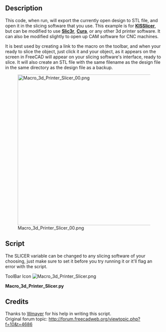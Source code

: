 <languages/>
<translate>
<!--T:1-->
{{Macro
|Name=Macro_3d_Printer_Slicer
|Icon=Macro_3d_Printer_Slicer.png
|Description=Export to slicing software for 3D printers. Exports stl file in the same directory as original design file, then opens it in slicing software.<br/>This code, when run, will export the currently open design to STL file, and open it in the slicing software that you use. This example is for '''[http://kisslicer.com/ KISSlicer]''', but can be modified to use '''[http://slic3r.org/ Slic3r]''', '''[http://wiki.ultimaker.com/Cura Cura]''', or any other 3d printer software. It can also be modified slightly to open up CAM software for CNC machines. 
|Author=cae2100
|Version=1.0
|Date=2013-10-10
|FCVersion=All
|Download=[https://www.freecadweb.org/wiki/images/9/96/Macro_3d_Printer_Slicer.png ToolBar Icon]
|SeeAlso=[[Macro_3d_Printer_Slicer_Individual_Parts|Macro 3d Printer Slicer Individual Parts]] [[Image:Macro_3d_Printer_Slicer_Individual_Parts.svg|24px]]
}}

==Description== <!--T:2-->
This code, when run, will export the currently open design to STL file, and open it in the slicing software that you use. This example is for '''[http://kisslicer.com/ KISSlicer]''', but can be modified to use '''[http://slic3r.org/ Slic3r]''', '''[http://wiki.ultimaker.com/Cura Cura]''', or any other 3d printer software. It can also be modified slightly to open up CAM software for CNC machines. 

<!--T:3-->
It is best used by creating a link to the macro on the toolbar, and when your ready to slice the object, just click it and your object, as it appears on the screen in FreeCAD will appear on your slicing software's interface, ready to slice. It will also create an STL file with the same filename as the design file in the same directory as the design file as a backup.

<!--T:4-->
[[File:Macro_3d_Printer_Slicer_00.png|480px]]

==Script== <!--T:5-->
The SLICER variable can be changed to any slicing software of your choosing, just make sure to set it before you try running it or it'll flag an error with the script.
</translate>

ToolBar Icon [[Image:Macro_3d_Printer_Slicer.png]]

'''Macro_3d_Printer_Slicer.py'''

{{MacroCode|code=
import FreeCAD
import Mesh
import sys
import math
import os
import subprocess
# some fuctions
def getPlacement(quat,vect,obj):
  if quat[3] > -1  and quat[3] < 1:
    delta = math.acos(quat[3])*2.0
    scale = math.sin(delta/2)
    rx = quat[0]/scale
    ry = quat[1]/scale
    rz = quat[2]/scale
  else:
    delta = 0
    rx = 0
    ry = 0
    rz = 1
  info0 = "translation "+str(vect.x)+" "+str(vect.y)+" "+str(vect.z)
  info1 = "rotation "+str(rx)+" "+str(ry)+" "+str(rz)+" "+str(delta)
  return info0+" "+info1
# some definitions
placement = App.Placement(App.Vector(0,0,0),App.Rotation(0,0,0,1))
# user need to set this directory where slicing software is located
OutDir = FreeCAD.ActiveDocument.FileName.replace(FreeCAD.ActiveDocument.Label + ".fcstd", "")
visible_objs = []
SLICER = "/kisslicer location/"                          # Put your Slicer program location here
os.chdir(SLICER)
# Get Objects in document
doc = App.ActiveDocument
objs = doc.Objects
# hide all
for obj in objs:
   if obj.ViewObject.isVisible():
      visible_objs.append(obj)
for obj in visible_objs:
  # get volume
  volume = obj.Shape.Volume
  # get Rotation and translation of volume
  quat = obj.Placement.Rotation.Q
  vect = obj.Placement.Base
  pinfo = getPlacement(quat,vect,obj)
  # reset placement, export it and set at original placement
  oldPlacement = obj.Placement
  obj.Placement = placement
  obj.Placement = oldPlacement   
stlFile = OutDir+str(doc.Label)+".stl"
Mesh.export(visible_objs,stlFile)
subprocess.Popen([SLICER + "KISSlicer", stlFile])
}}
<translate>

== Credits == <!--T:6-->
Thanks to [http://forum.freecadweb.org/viewtopic.php?f=10&t=4686 Wmayer] for his help in writing this script.<br />
Original forum topic: http://forum.freecadweb.org/viewtopic.php?f=10&t=4686
</translate>
{{clear}}